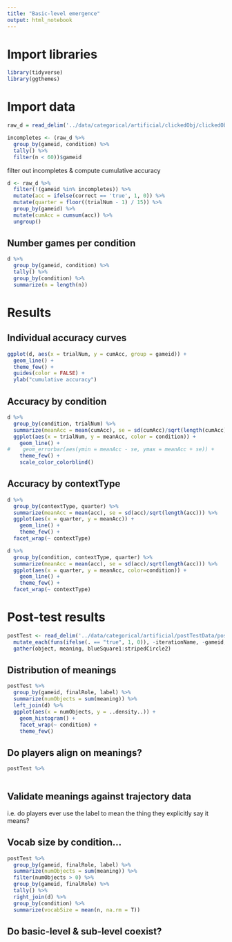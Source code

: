 ```yaml
---
title: "Basic-level emergence"
output: html_notebook
---
```


# Import libraries

```r
library(tidyverse)
library(ggthemes)
```

# Import data  

```r
raw_d = read_delim('../data/categorical/artificial/clickedObj/clickedObjData.csv', '\t')

incompletes <- (raw_d %>% 
  group_by(gameid, condition) %>%
  tally() %>%
  filter(n < 60))$gameid
```

filter out incompletes & compute cumulative accuracy 

```r
d <- raw_d %>%
  filter(!(gameid %in% incompletes)) %>%
  mutate(acc = ifelse(correct == 'true', 1, 0)) %>%
  mutate(quarter = floor((trialNum - 1) / 15)) %>%
  group_by(gameid) %>%
  mutate(cumAcc = cumsum(acc)) %>%
  ungroup() 
```

## Number games per condition

```r
d %>% 
  group_by(gameid, condition) %>%
  tally() %>%
  group_by(condition) %>%
  summarize(n = length(n))
```

# Results 

## Individual accuracy curves

```r
ggplot(d, aes(x = trialNum, y = cumAcc, group = gameid)) +
  geom_line() +
  theme_few() + 
  guides(color = FALSE) +
  ylab("cumulative accuracy")
```

## Accuracy by condition

```r
d %>% 
  group_by(condition, trialNum) %>%
  summarize(meanAcc = mean(cumAcc), se = sd(cumAcc)/sqrt(length(cumAcc))) %>%
  ggplot(aes(x = trialNum, y = meanAcc, color = condition)) +
    geom_line() +
#    geom_errorbar(aes(ymin = meanAcc - se, ymax = meanAcc + se)) +
    theme_few() +
    scale_color_colorblind()
```

## Accuracy by contextType

```r
d %>% 
  group_by(contextType, quarter) %>%
  summarize(meanAcc = mean(acc), se = sd(acc)/sqrt(length(acc))) %>%
  ggplot(aes(x = quarter, y = meanAcc)) +
    geom_line() +
    theme_few() + 
  facet_wrap(~ contextType)
```

```r
d %>% 
  group_by(condition, contextType, quarter) %>%
  summarize(meanAcc = mean(acc), se = sd(acc)/sqrt(length(acc))) %>%
  ggplot(aes(x = quarter, y = meanAcc, color=condition)) +
    geom_line() +
    theme_few() + 
  facet_wrap(~ contextType)
```

# Post-test results

```r
postTest <- read_delim('../data/categorical/artificial/postTestData/postTestData.csv', '\t') %>%
  mutate_each(funs(ifelse(. == "true", 1, 0)), -iterationName, -gameid, -time, -label, -finalRole, -eventType) %>%
  gather(object, meaning, blueSquare1:stripedCircle2) 
```

## Distribution of meanings 

```r
postTest %>%
  group_by(gameid, finalRole, label) %>%
  summarize(numObjects = sum(meaning)) %>%
  left_join(d) %>%
  ggplot(aes(x = numObjects, y = ..density..)) +
    geom_histogram() +
    facet_wrap(~ condition) +
    theme_few()
```

## Do players align on meanings?

```r
postTest %>%
  
```

## Validate meanings against trajectory data

i.e. do players ever use the label to mean the thing they explicitly say it means?

## Vocab size by condition... 

```r
postTest %>%
  group_by(gameid, finalRole, label) %>%
  summarize(numObjects = sum(meaning)) %>%
  filter(numObjects > 0) %>%
  group_by(gameid, finalRole) %>%
  tally() %>%
  right_join(d) %>%
  group_by(condition) %>%
  summarize(vocabSize = mean(n, na.rm = T))
```

## Do basic-level & sub-level coexist?
